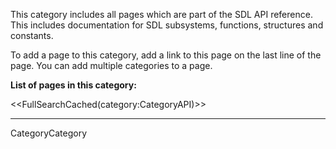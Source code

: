 <!-- #master-page:CategoryTemplate -->
<!-- #master-date:Unknown-Date -->
<!-- format wiki -->
<!-- language en -->

This category includes all pages which are part of the SDL API reference.  This includes documentation for SDL subsystems, functions, structures and constants.

To add a page to this category, add a link to this page on the last line of the page. You can add multiple categories to a page.

'''List of pages in this category:'''

<<FullSearchCached(category:CategoryAPI)>>

----
CategoryCategory
